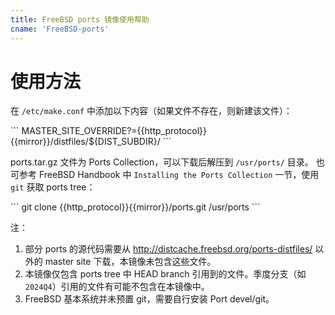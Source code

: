 ```yaml
---
title: FreeBSD ports 镜像使用帮助
cname: 'FreeBSD-ports'
---
```


使用方法
========

在 `/etc/make.conf` 中添加以下内容（如果文件不存在，则新建该文件）：

<CodeBlock>
```
MASTER_SITE_OVERRIDE?={{http_protocol}}{{mirror}}/distfiles/${DIST_SUBDIR}/
```
</CodeBlock>

ports.tar.gz 文件为 Ports Collection，可以下载后解压到 `/usr/ports/` 目录。
也可参考 FreeBSD Handbook 中 `Installing the Ports Collection` 一节，使用 `git` 获取 ports tree：

<CodeBlock>
```
git clone {{http_protocol}}{{mirror}}/ports.git /usr/ports
```
</CodeBlock>

注：
  1. 部分 ports 的源代码需要从 http://distcache.freebsd.org/ports-distfiles/ 以外的 master site 下载，本镜像未包含这些文件。
  2. 本镜像仅包含 ports tree 中 HEAD branch 引用到的文件。季度分支（如 `2024Q4`）引用的文件有可能不包含在本镜像中。
  3. FreeBSD 基本系统并未预置 git，需要自行安装 Port devel/git。

